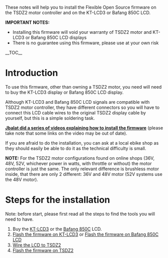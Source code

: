 These notes will help you to install the Flexible Open Source firmware on the TSDZ2 motor controller and on the KT-LCD3 or Bafang 850C LCD.

'''IMPORTANT NOTES:'''
* Installing this firmware will void your warranty of TSDZ2 motor and KT-LCD3 or Bafang 850C LCD displays
* There is no guarantee using this firmware, please use at your own risk

__TOC__

= Introduction =

To use this firmware, other than owning a TSDZ2 motor, you need will need to buy the KT-LCD3 display or Bafang 850C LCD display.

Although KT-LCD3 and Bafang 850C LCD signals are compatible with TSDZ2 motor controller, they have different connectors so you will have to connect this LCD cable wires to the original TSDZ2 display cable by yourself, but this is a simple soldering task.

'''[https://www.youtube.com/watch?v=nj8GxKHut3o Jbalat did a series of videos explaining how to install the firmware]''' (please take note that some links on the video may be out of date).

If you are afraid to do the installation, you can ask at a local ebike shop as they should easily be able to do it as the technical difficulty is small.

'''NOTE:''' For the TSDZ2 motor configurations found on online shops (36V, 48V, 52V, whichever power in watts, with throttle or without) the motor controller is just the same. The only relevant difference is brushless motor inside, that there are only 2 different: 36V and 48V motor (52V systems use the 48V motor).

= Steps for the installation =
Note: before start, please first read all the steps to find the tools you will need to have.

# Buy the [[KT-LCD3]] or the [[Bafang 850C LCD|Bafang 850C]] LCD.
# [[How to flash the Flexible OpenSource firmware on KT LCD3|Flash the firmware on KT-LCD3]] or [[Flash the firmware on Bafang 850C LCD]]
# [[Wire-LCD-to-TSDZ2|Wire the LCD to TSDZ2]]
# [[Flash the firmware on TSDZ2]]
